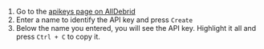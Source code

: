 1. Go to the [apikeys page on AllDebrid](https://alldebrid.com/apikeys)
2. Enter a name to identify the API key and press `Create`
3. Below the name you entered, you will see the API key. Highlight it all and press `Ctrl + C` to copy it.